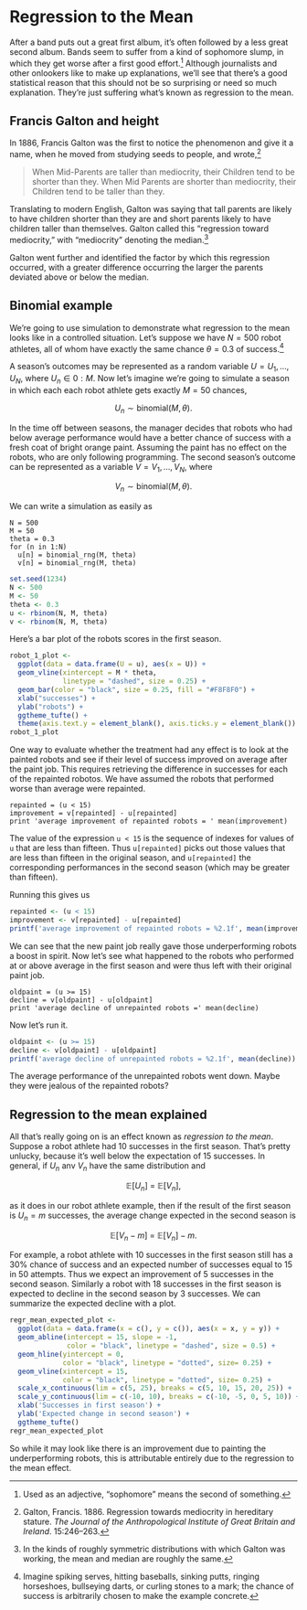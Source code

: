 # Regression to the Mean

After a band puts out a great first album, it's often followed by a
less great second album.  Bands seem to suffer from a kind of
sophomore slump, in which they get worse after a first good
effort.^[Used as an adjective, "sophomore" means the second of
something.]  Although journalists and other onlookers like to make up
explanations, we'll see that there's a good statistical reason that
this should not be so surprising or need so much explanation.  They're
just suffering what's known as regression to the mean.

## Francis Galton and height

In 1886, Francis Galton was the first to notice the phenomenon and
give it a name, when he moved from studying seeds to people, and
wrote,^[Galton, Francis. 1886. Regression towards mediocrity in
hereditary stature.  *The Journal of the Anthropological Institute of
Great Britain and Ireland*. 15:246--263.]

> When Mid-Parents are taller than mediocrity, their Children tend to
  be shorter than they.  When Mid Parents are shorter than mediocrity,
  their Children tend to be taller than they.

Translating to modern English, Galton was saying that tall parents are
likely to have children shorter than they are and short parents likely
to have children taller than themselves.  Galton called this
"regression toward mediocrity," with "mediocrity" denoting the
median.^[In the kinds of roughly symmetric distributions with which
Galton was working, the mean and median are roughly the same.]

Galton went further and identified the factor by which this regression
occurred, with a greater difference occurring the larger the parents
deviated above or below the median.


## Binomial example

We're going to use simulation to demonstrate what regression to the
mean looks like in a controlled situation.  Let's suppose we have $N =
500$ robot athletes, all of whom have exactly the same chance $\theta
= 0.3$ of success.^[Imagine spiking serves, hitting baseballs, sinking
putts, ringing horseshoes, bullseying darts, or curling stones to a
mark; the chance of success is arbitrarily chosen to make the example
concrete.]

A season's outcomes may be represented as a random variable $U = U_1,
\ldots, U_N$, where $U_n \in 0:M$.  Now let's imagine we're going to
simulate a season in which each each robot athlete gets exactly $M =
50$ chances,

$$
U_n \sim \mbox{binomial}(M, \theta).
$$

In the time off between seasons, the manager decides that robots who
had below average performance would have a better chance of success
with a fresh coat of bright orange paint.  Assuming the paint has no
effect on the robots, who are only following programming.  The second
season's outcome can be represented as a variable $V = V_1, \ldots, V_N$, where

$$
V_n \sim \mbox{binomial}(M, \theta).
$$



We can write a simulation as easily as

```
N = 500
M = 50
theta = 0.3
for (n in 1:N)
  u[n] = binomial_rng(M, theta)
  v[n] = binomial_rng(M, theta)
```

```r
set.seed(1234)
N <- 500
M <- 50
theta <- 0.3
u <- rbinom(N, M, theta)
v <- rbinom(N, M, theta)
```

Here's a bar plot of the robots scores in the first season.

```r

robot_1_plot <-
  ggplot(data = data.frame(U = u), aes(x = U)) +
  geom_vline(xintercept = M * theta, 
             linetype = "dashed", size = 0.25) +
  geom_bar(color = "black", size = 0.25, fill = "#F8F8F0") +
  xlab("successes") +
  ylab("robots") +
  ggtheme_tufte() +
  theme(axis.text.y = element_blank(), axis.ticks.y = element_blank())
robot_1_plot  
```

One way to evaluate whether the treatment had any effect is to look at
the painted robots and see if their level of success improved on
average after the paint job.  This requires retrieving the difference
in successes for each of the repainted robotos.  We have assumed the
robots that performed worse than average were repainted.

```
repainted = (u < 15)
improvement = v[repainted] - u[repainted]
print 'average improvement of repainted robots = ' mean(improvement)
```

The value of the expression `u < 15` is the sequence of indexes for
values of `u` that are less than fifteen.  Thus `u[repainted]` picks
out those values that are less than fifteen in the original season,
and `u[repainted]` the corresponding performances in the second season
(which may be greater than fifteen).

Running this gives us

```r
repainted <- (u < 15)
improvement <- v[repainted] - u[repainted]
printf('average improvement of repainted robots = %2.1f', mean(improvement))
```

We can see that the new paint job really gave those underperforming
robots a boost in spirit.  Now let's see what happened to the robots
who performed at or above average in the first season and were thus
left with their original paint job.

```
oldpaint = (u >= 15)
decline = v[oldpaint] - u[oldpaint]
print 'average decline of unrepainted robots =' mean(decline)
```

Now let's run it.

```r
oldpaint <- (u >= 15)
decline <- v[oldpaint] - u[oldpaint]
printf('average decline of unrepainted robots = %2.1f', mean(decline))
```

The average performance of the unrepainted robots went down.  Maybe
they were jealous of the repainted robots?

## Regression to the mean explained

All that's really going on is an effect known as *regression to the
mean*.  Suppose a robot athlete had 10 successes in the first
season. That's pretty unlucky, because it's well below the expectation
of 15 successes.  In general, if $U_n$ anv $V_n$ have the same
distribution and

$$
\mathbb{E}[U_n] \ = \ \mathbb{E}[V_n],
$$

as it does in our robot athlete example, then if the result of the
first season is $U_n = m$ successes, the average change expected in
the second season is

$$
\mathbb{E}[V_n - m]
\ = \ \mathbb{E}[V_n] - m.
$$

For example, a robot athlete with 10 successes in the first season
still has a 30% chance of success and an expected number of successes
equal to 15 in 50 attempts.  Thus we expect an improvement of 5
successes in the second season.  Similarly a robot with 18 successes
in the first season is expected to decline in the second season by 3
successes.  We can summarize the expected decline with a plot.

```r

regr_mean_expected_plot <-
  ggplot(data = data.frame(x = c(), y = c()), aes(x = x, y = y)) +
  geom_abline(intercept = 15, slope = -1,
              color = "black", linetype = "dashed", size = 0.5) +
  geom_hline(yintercept = 0,
             color = "black", linetype = "dotted", size= 0.25) +
  geom_vline(xintercept = 15,
             color = "black", linetype = "dotted", size= 0.25) +
  scale_x_continuous(lim = c(5, 25), breaks = c(5, 10, 15, 20, 25)) +
  scale_y_continuous(lim = c(-10, 10), breaks = c(-10, -5, 0, 5, 10)) +
  xlab('Successes in first season') +
  ylab('Expected change in second season') +
  ggtheme_tufte()
regr_mean_expected_plot
```

So while it may look like there is an improvement due to painting the
underperforming robots, this is attributable entirely due to the
regression to the mean effect.





